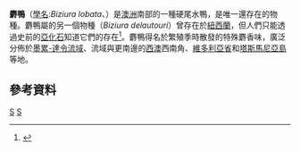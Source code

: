 {{Speciesbox
| taxon = Biziura lobata
| binomial_authority = ([[喬治·肖|Shaw]], 1796)
| parent_authority = [[James_Francis_Stephens|Stephens]], 1824
| image = Biziura lobata - Sandford.jpg
| image_caption = 雌鴨
| status = LC
| status_system = IUCN3.1
| status_ref = <ref name=IUCN>{{IUCN|id=22679830 |title=''Biziura lobata'' |assessors=[[BirdLife_International|BirdLife International]] |version=2013.2 |year=2012 |accessdate=26 November 2013}}</ref>
| range_map = Musk Duck.png
| range_map_caption = 麝鴨的分佈
}}

'''麝鴨'''（[[學名|學名]]:''Biziura lobata''、{{lang-en|musk duck}}）是[[澳洲|澳洲]]南部的一種硬尾水鴨，是{{link-en|麝鴨屬|Biziura}}唯一還存在的物種。麝鴨屬的另一個物種{{link-en|紐西蘭麝鴨|New Zealand musk duck}}（''Biziura delautouri''）曾存在於[[紐西蘭|紐西蘭]]，但人們只能透過史前的[[亞化石|亞化石]]知道它們的存在<ref name=Worthy>{{cite journal|author=Worthy, Trevor H.|year=2002|title=The New Zealand musk duck (''Biziura delautouri'' Forbes, 1892)|journal=Notornis|volume=49|issue=1|pages=19–28|url=http://www.notornis.org.nz/free_issues/Notornis_49–2002/Notornis_49_1_19.pdf}}{{dead link|date=2018年5月 |bot=InternetArchiveBot |fix-attempted=yes }}</ref>。麝鴨得名於繁殖季時散發的特殊麝香味，廣泛分佈於[[墨累-達令流域|墨累-達令流域]]、{{link-en|庫柏河|Cooper Creek}}流域與更南邊的[[西澳|西澳]]西南角、[[維多利亞省|維多利亞省]]和[[塔斯馬尼亞島|塔斯馬尼亞島]]等地。

==參考資料==
{{Reflist}}
{{雁形目|A.}}
{{taxonbar}}
[[Category:_1824年描述的分类群|S]]
[[Category:鸭科|S]]